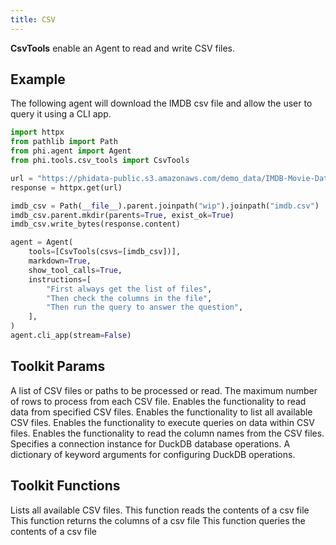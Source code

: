 ```yaml
---
title: CSV
---
```


**CsvTools** enable an Agent to read and write CSV files.

## Example

The following agent will download the IMDB csv file and allow the user to query it using a CLI app.

```python cookbook/tools/csv_tools.py
import httpx
from pathlib import Path
from phi.agent import Agent
from phi.tools.csv_tools import CsvTools

url = "https://phidata-public.s3.amazonaws.com/demo_data/IMDB-Movie-Data.csv"
response = httpx.get(url)

imdb_csv = Path(__file__).parent.joinpath("wip").joinpath("imdb.csv")
imdb_csv.parent.mkdir(parents=True, exist_ok=True)
imdb_csv.write_bytes(response.content)

agent = Agent(
    tools=[CsvTools(csvs=[imdb_csv])],
    markdown=True,
    show_tool_calls=True,
    instructions=[
        "First always get the list of files",
        "Then check the columns in the file",
        "Then run the query to answer the question",
    ],
)
agent.cli_app(stream=False)
```

## Toolkit Params

<ResponseField name="csvs" type="List[Union[str, Path]]">
  A list of CSV files or paths to be processed or read.
</ResponseField>
<ResponseField name="row_limit" type="int">
  The maximum number of rows to process from each CSV file.
</ResponseField>
<ResponseField name="read_csvs" type="bool" default="True">
  Enables the functionality to read data from specified CSV files.
</ResponseField>
<ResponseField name="list_csvs" type="bool" default="True">
  Enables the functionality to list all available CSV files.
</ResponseField>
<ResponseField name="query_csvs" type="bool" default="True">
  Enables the functionality to execute queries on data within CSV files.
</ResponseField>
<ResponseField name="read_column_names" type="bool" default="True">
  Enables the functionality to read the column names from the CSV files.
</ResponseField>
<ResponseField name="duckdb_connection" type="Any">
  Specifies a connection instance for DuckDB database operations.
</ResponseField>
<ResponseField name="duckdb_kwargs" type="Dict[str, Any]">
  A dictionary of keyword arguments for configuring DuckDB operations.
</ResponseField>

## Toolkit Functions

<ResponseField name="list_csv_files">
  Lists all available CSV files.
</ResponseField>
<ResponseField name="read_csv_file">
  This function reads the contents of a csv file
</ResponseField>
<ResponseField name="get_columns">
  This function returns the columns of a csv file
</ResponseField>
<ResponseField name="query_csv_file">
  This function queries the contents of a csv file
</ResponseField>
